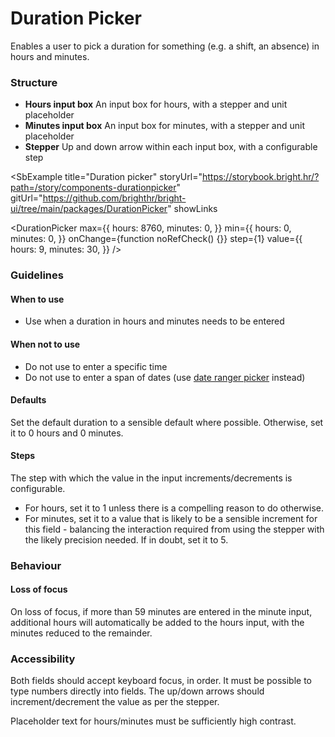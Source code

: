 
# Duration Picker

<Tabs defaultValue="design">
  <TabItem value="design" label="Design" default>

Enables a user to pick a duration for something (e.g. a shift, an absence) in hours and minutes.

### Structure

- **Hours input box** An input box for hours, with a stepper and unit placeholder
- **Minutes input box** An input box for minutes, with a stepper and unit placeholder
- **Stepper** Up and down arrow within each input box, with a configurable step

<SbExample
  title="Duration picker"
  storyUrl="https://storybook.bright.hr/?path=/story/components-durationpicker"
  gitUrl="https://github.com/brighthr/bright-ui/tree/main/packages/DurationPicker"
  showLinks
>
  <DurationPicker
    max={{
      hours: 8760,
      minutes: 0,
    }}
    min={{
      hours: 0,
      minutes: 0,
    }}
    onChange={function noRefCheck() {}}
    step={1}
    value={{
      hours: 9,
      minutes: 30,
    }}
  />
</SbExample>

### Guidelines

#### When to use

- Use when a duration in hours and minutes needs to be entered

#### When not to use

- Do not use to enter a specific time
- Do not use to enter a span of dates (use [date ranger picker](./date-range-picker) instead)

#### Defaults

Set the default duration to a sensible default where possible. Otherwise, set it to 0 hours and 0 minutes.

#### Steps

The step with which the value in the input increments/decrements is configurable.

- For hours, set it to 1 unless there is a compelling reason to do otherwise.
- For minutes, set it to a value that is likely to be a sensible increment for this field - balancing the interaction required from using the stepper with the likely precision needed. If in doubt, set it to 5.

### Behaviour

#### Loss of focus

On loss of focus, if more than 59 minutes are entered in the minute input, additional hours will automatically be added to the hours input, with the minutes reduced to the remainder.

### Accessibility

Both fields should accept keyboard focus, in order. It must be possible to type numbers directly into fields. The up/down arrows should increment/decrement the value as per the stepper.

Placeholder text for hours/minutes must be sufficiently high contrast.

  </TabItem>

  <TabItem value="react" label="React">

<MDXProvider>
  <DurationPickerReadme />
</MDXProvider>

  </TabItem>
</Tabs>
